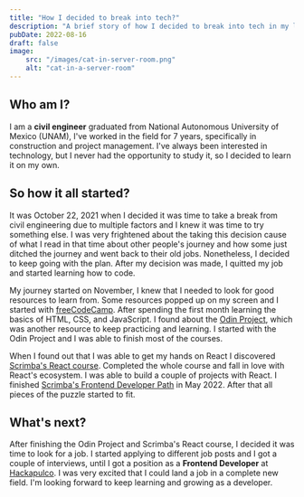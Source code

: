 ```yaml
---
title: "How I decided to break into tech?"
description: "A brief story of how I decided to break into tech in my late 20s."
pubDate: 2022-08-16
draft: false
image: 
    src: "/images/cat-in-server-room.png"
    alt: "cat-in-a-server-room"
---
```

## Who am I?

I am a **civil engineer** graduated from National Autonomous University of Mexico (UNAM), I've worked in the field for 7 years, specifically in construction and project management. I've always been interested in technology, but I never had the opportunity to study it, so I decided to learn it on my own.

## So how it all started?

It was October 22, 2021 when I decided it was time to take a break from civil engineering due to multiple factors and I knew it was time to try something else. I was very frightened about the taking this decision cause of what I read in that time about other people's journey and how some just ditched the journey and went back to their old jobs. Nonetheless, I decided to keep going with the plan. After my decision was made, I quitted my job and started learning how to code.

My journey started on November, I knew that I needed to look for good resources to learn from. Some resources popped up on my screen and I started with [freeCodeCamp](https://www.freecodecamp.org/). After spending the first month learning the basics of HTML, CSS, and JavaScript. I found about the [Odin Project](https://www.theodinproject.com/), which was another resource to keep practicing and learning. I started with the Odin Project and I was able to finish most of the courses.

When I found out that I was able to get my hands on React I discovered [Scrimba's React course](https://scrimba.com/learn/learnreact). Completed the whole course and fall in love with React's ecosystem. I was able to build a couple of projects with React. I finished [Scrimba's Frontend Developer Path](https://scrimba.com/learn/frontend) in May 2022. After that all pieces of the puzzle started to fit.

## What's next?

After finishing the Odin Project and Scrimba's React course, I decided it was time to look for a job. I started applying to different job posts and I got a couple of interviews, until I got a position as a **Frontend Developer** at [Hackapulco](https://www.hackapulco.com/). I was very excited that I could land a job in a complete new field. I'm looking forward to keep learning and growing as a developer.
